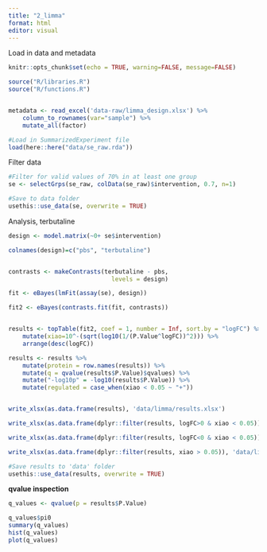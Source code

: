 ```yaml
---
title: "2_limma"
format: html
editor: visual
---
```


Load in data and metadata

```r

knitr::opts_chunk$set(echo = TRUE, warning=FALSE, message=FALSE)

source("R/libraries.R")
source("R/functions.R")


metadata <- read_excel('data-raw/limma_design.xlsx') %>%
    column_to_rownames(var="sample") %>%
    mutate_all(factor)

#Load in SummarizedExperiment file
load(here::here("data/se_raw.rda"))

```

Filter data

```r
#Filter for valid values of 70% in at least one group
se <- selectGrps(se_raw, colData(se_raw)$intervention, 0.7, n=1)

#Save to data folder
usethis::use_data(se, overwrite = TRUE)

```

Analysis, terbutaline

```r

design <- model.matrix(~0+ se$intervention)

colnames(design)=c("pbs", "terbutaline")


contrasts <- makeContrasts(terbutaline - pbs,
                             levels = design)

fit <- eBayes(lmFit(assay(se), design))

fit2 <- eBayes(contrasts.fit(fit, contrasts))


results <- topTable(fit2, coef = 1, number = Inf, sort.by = "logFC") %>% 
    mutate(xiao=10^-(sqrt(log10(1/(P.Value^logFC))^2))) %>% 
    arrange(desc(logFC))

results <- results %>% 
    mutate(protein = row.names(results)) %>% 
    mutate(q = qvalue(results$P.Value)$qvalues) %>% 
    mutate("-log10p" = -log10(results$P.Value)) %>% 
    mutate(regulated = case_when(xiao < 0.05 ~ "+"))


write_xlsx(as.data.frame(results), 'data/limma/results.xlsx')

write_xlsx(as.data.frame(dplyr::filter(results, logFC>0 & xiao < 0.05)), 'data/limma/results_upregulated.xlsx')

write_xlsx(as.data.frame(dplyr::filter(results, logFC<0 & xiao < 0.05)), 'data/limma/results_downregulated.xlsx')

write_xlsx(as.data.frame(dplyr::filter(results, xiao > 0.05)), 'data/limma/results_unchanged.xlsx')

#Save results to 'data' folder
usethis::use_data(results, overwrite = TRUE)
```


**qvalue inspection**

```r
q_values <- qvalue(p = results$P.Value)
```

```r
q_values$pi0
summary(q_values)
hist(q_values)
plot(q_values)
```

